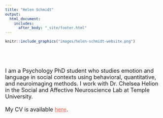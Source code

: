 ```yaml
---
title: "Helen Schmidt"
output:
  html_document:
    includes:
      after_body: "_site/footer.html"
---
```


```r
knitr::include_graphics("images/helen-schmidt-website.png")
```

<font size="4"> 
\
\
\
I am a Psychology PhD student who studies emotion and language in social contexts using behavioral, quantitative, and neuroimaging methods. I work with Dr. Chelsea Helion in the Social and Affective Neuroscience Lab at Temple University. 
\
\
My CV is available [here](files/SchmidtCV-Website.pdf){target="_blank" style="color:Tomato"}.

</font>

<br>
<br>
<br>
<br>
<br>
<br>